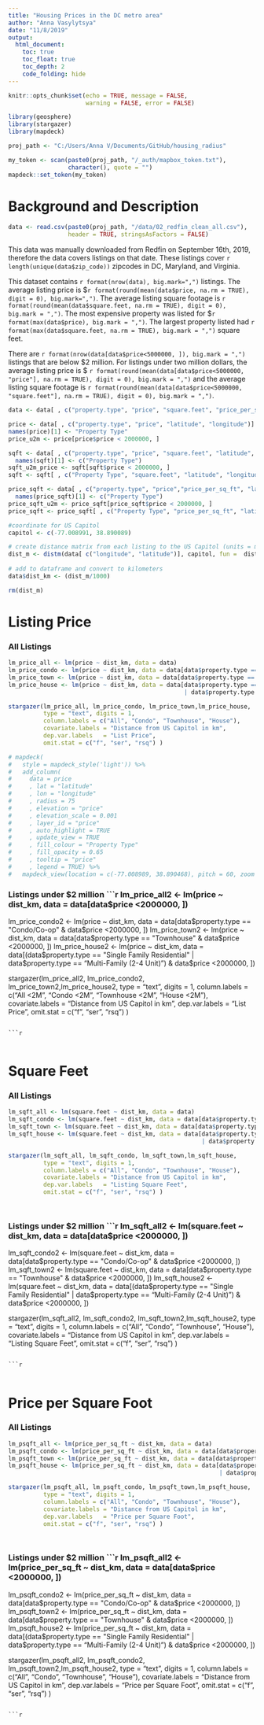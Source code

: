 ```yaml
---
title: "Housing Prices in the DC metro area"
author: "Anna Vasylytsya"
date: "11/8/2019"
output: 
  html_document:
    toc: true
    toc_float: true
    toc_depth: 2
    code_folding: hide
---
```


```r
knitr::opts_chunk$set(echo = TRUE, message = FALSE, 
                      warning = FALSE, error = FALSE)
```

```r
library(geosphere)
library(stargazer)
library(mapdeck)
```

```r
proj_path <- "C:/Users/Anna V/Documents/GitHub/housing_radius"
```

```r
my_token <- scan(paste0(proj_path, "/_auth/mapbox_token.txt"), 
                 character(), quote = "")
mapdeck::set_token(my_token)
```

# Background and Description
```r
data <- read.csv(paste0(proj_path, "/data/02_redfin_clean_all.csv"), 
                 header = TRUE, stringsAsFactors = FALSE)
```

This data was manually downloaded from Redfin on September 16th, 2019, therefore the data covers listings on that date. These listings cover `r length(unique(data$zip_code))` zipcodes in DC, Maryland, and Virginia.

This dataset contains `r format(nrow(data), big.mark=",")` listings. The average listing price is \$`r format(round(mean(data$price, na.rm = TRUE), digit = 0), big.mark=",")`. The average listing square footage is `r format(round(mean(data$square.feet, na.rm = TRUE), digit = 0), big.mark = ",")`. The most expensive property was listed for \$`r format(max(data$price), big.mark = ",")`. The largest property listed had `r format(max(data$square.feet, na.rm = TRUE), big.mark = ",")` square feet.

There are `r format(nrow(data[data$price<5000000, ]), big.mark = ",")` listings that are below \$2 million. For listings under two million dollars, the average listing price is \$ `r format(round(mean(data[data$price<5000000,  "price"], na.rm = TRUE), digit = 0), big.mark = ",")` and the average listing square footage is `r format(round(mean(data[data$price<5000000,  "square.feet"], na.rm = TRUE), digit = 0), big.mark = ",")`.

```r
data <- data[ , c("property.type", "price", "square.feet", "price_per_sq_ft","latitude", "longitude", "url")]

price <- data[ , c("property.type", "price", "latitude", "longitude")]  
names(price)[1] <- "Property Type"
price_u2m <- price[price$price < 2000000, ]

sqft <- data[ , c("property.type", "price", "square.feet", "latitude", "longitude")]  
  names(sqft)[1] <- c("Property Type")
sqft_u2m_price <- sqft[sqft$price < 2000000, ]
sqft <- sqft[ , c("Property Type", "square.feet", "latitude", "longitude")]  

price_sqft <- data[ , c("property.type", "price","price_per_sq_ft", "latitude", "longitude")]  
  names(price_sqft)[1] <- c("Property Type")
price_sqft_u2m <- price_sqft[price_sqft$price < 2000000, ]
price_sqft <- price_sqft[ , c("Property Type", "price_per_sq_ft", "latitude", "longitude")]  
```

```r
#coordinate for US Capitol
capitol <- c(-77.008991, 38.890089)

# create distance matrix from each listing to the US Capitol (units = meters)
dist_m <- distm(data[ c("longitude", "latitude")], capitol, fun =  distGeo)
  
# add to dataframe and convert to kilometers
data$dist_km <- (dist_m/1000)

rm(dist_m)
```

# Listing Price 
### All Listings
```r
lm_price_all <- lm(price ~ dist_km, data = data)
lm_price_condo <- lm(price ~ dist_km, data = data[data$property.type == "Condo/Co-op", ])
lm_price_town <- lm(price ~ dist_km, data = data[data$property.type == "Townhouse", ])
lm_price_house <- lm(price ~ dist_km, data = data[data$property.type == "Single Family Residential" 
                                                  | data$property.type == "Multi-Family (2-4 Unit)", ])
```

```r
stargazer(lm_price_all, lm_price_condo, lm_price_town,lm_price_house, 
          type = "text", digits = 1, 
          column.labels = c("All", "Condo", "Townhouse", "House"), 
          covariate.labels = "Distance from US Capitol in km", 
          dep.var.labels   = "List Price",
          omit.stat = c("f", "ser", "rsq") )
```

```r
# mapdeck(
#   style = mapdeck_style('light')) %>%
#   add_column(
#     data = price
#     , lat = "latitude"
#     , lon = "longitude"
#     , radius = 75
#     , elevation = "price"
#     , elevation_scale = 0.001
#     , layer_id = "price"
#     , auto_highlight = TRUE
#     , update_view = TRUE
#     , fill_colour = "Property Type"
#     , fill_opacity = 0.65
#     , tooltip = "price"
#     , legend = TRUE) %>%
#   mapdeck_view(location = c(-77.008989, 38.890468), pitch = 60, zoom = 9)  
```

### Listings under $2 million
```r
lm_price_all2 <- lm(price ~ dist_km, data = data[data$price <2000000, ])
lm_price_condo2 <- lm(price ~ dist_km, data = data[data$property.type == "Condo/Co-op" & data$price <2000000, ])
lm_price_town2 <- lm(price ~ dist_km, data = data[data$property.type == "Townhouse" & data$price <2000000, ])
lm_price_house2 <- lm(price ~ dist_km, data = data[(data$property.type == "Single Family Residential" 
                                                    | data$property.type == "Multi-Family (2-4 Unit)") & data$price <2000000, ])

stargazer(lm_price_all2, lm_price_condo2, lm_price_town2,lm_price_house2, 
          type = "text", digits = 1, 
          column.labels = c("All <2M", "Condo <2M", "Townhouse <2M", "House <2M"), 
          covariate.labels = "Distance from US Capitol in km", 
          dep.var.labels   = "List Price",
          omit.stat = c("f", "ser", "rsq") )
```

```r
```

```r

```

# Square Feet
### All Listings
```r
lm_sqft_all <- lm(square.feet ~ dist_km, data = data)
lm_sqft_condo <- lm(square.feet ~ dist_km, data = data[data$property.type == "Condo/Co-op", ])
lm_sqft_town <- lm(square.feet ~ dist_km, data = data[data$property.type == "Townhouse", ])
lm_sqft_house <- lm(square.feet ~ dist_km, data = data[data$property.type == "Single Family Residential" 
                                                       | data$property.type == "Multi-Family (2-4 Unit)", ])

stargazer(lm_sqft_all, lm_sqft_condo, lm_sqft_town,lm_sqft_house, 
          type = "text", digits = 1, 
          column.labels = c("All", "Condo", "Townhouse", "House"), 
          covariate.labels = "Distance from US Capitol in km", 
          dep.var.labels   = "Listing Square Feet",
          omit.stat = c("f", "ser", "rsq") )
```

```r
```

```r

```

### Listings under $2 million
```r
lm_sqft_all2 <- lm(square.feet ~ dist_km, data = data[data$price <2000000, ])
lm_sqft_condo2 <- lm(square.feet ~ dist_km, data = data[data$property.type == "Condo/Co-op" & data$price <2000000, ])
lm_sqft_town2 <- lm(square.feet ~ dist_km, data = data[data$property.type == "Townhouse" & data$price <2000000, ])
lm_sqft_house2 <- lm(square.feet ~ dist_km, data = data[(data$property.type == "Single Family Residential" 
                                                        | data$property.type == "Multi-Family (2-4 Unit)") 
                                                        & data$price <2000000, ])

stargazer(lm_sqft_all2, lm_sqft_condo2, lm_sqft_town2,lm_sqft_house2, 
          type = "text", digits = 1, 
          column.labels = c("All", "Condo", "Townhouse", "House"), 
          covariate.labels = "Distance from US Capitol in km", 
          dep.var.labels   = "Listing Square Feet",
          omit.stat = c("f", "ser", "rsq") )
```

```r
```

```r

```

# Price per Square Foot

### All Listings
```r
lm_psqft_all <- lm(price_per_sq_ft ~ dist_km, data = data)
lm_psqft_condo <- lm(price_per_sq_ft ~ dist_km, data = data[data$property.type == "Condo/Co-op", ])
lm_psqft_town <- lm(price_per_sq_ft ~ dist_km, data = data[data$property.type == "Townhouse", ])
lm_psqft_house <- lm(price_per_sq_ft ~ dist_km, data = data[data$property.type == "Single Family Residential" 
                                                            | data$property.type == "Multi-Family (2-4 Unit)", ])

stargazer(lm_psqft_all, lm_psqft_condo, lm_psqft_town,lm_psqft_house, 
          type = "text", digits = 1, 
          column.labels = c("All", "Condo", "Townhouse", "House"), 
          covariate.labels = "Distance from US Capitol in km", 
          dep.var.labels   = "Price per Square Foot",
          omit.stat = c("f", "ser", "rsq") )
```

```r
```

```r

```

### Listings under $2 million
```r
lm_psqft_all2 <- lm(price_per_sq_ft ~ dist_km, data = data[data$price <2000000, ])
lm_psqft_condo2 <- lm(price_per_sq_ft ~ dist_km, data = data[data$property.type == "Condo/Co-op" & data$price <2000000, ])
lm_psqft_town2 <- lm(price_per_sq_ft ~ dist_km, data = data[data$property.type == "Townhouse" & data$price <2000000, ])
lm_psqft_house2 <- lm(price_per_sq_ft ~ dist_km, data = data[(data$property.type == "Single Family Residential"
                                                              | data$property.type == "Multi-Family (2-4 Unit)") & data$price <2000000, ])

stargazer(lm_psqft_all2, lm_psqft_condo2, lm_psqft_town2,lm_psqft_house2, 
          type = "text", digits = 1, 
          column.labels = c("All", "Condo", "Townhouse", "House"), 
          covariate.labels = "Distance from US Capitol in km", 
          dep.var.labels   = "Price per Square Foot",
          omit.stat = c("f", "ser", "rsq") )
```

```r
```

```r

```
